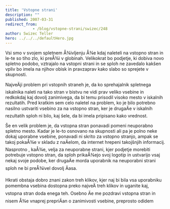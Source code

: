 ```yaml
---
title: 'Vstopne strani'
description: ""
published: 2007-03-31
redirect_from: 
            - /blog/vstopne-strani/swizec/248
author: Swizec Teller
hero: ../../../defaultHero.jpg
---
```

Vsi smo v svojem spletnem Å¾ivljenju Å¾e kdaj naleteli na vstopno stran in le-te so tiho zlo, ki preÅ¾i v globinah. Velikokrat bo podjetje, ki dobiva novo spletno podobo, vztrajalo na vstopni strani in se sploh ne zavedalo kakšen vpliv bo imela na njihov obisk in pravzaprav kako slabo so sprejete v skupnosti.

NajveÄji problem pri vstopnih straneh je, da ko sprehajalnik spletnega iskalnika naleti na tako stran v bistvu ne vidi prav veliko vsebine in redkokdaj kaj dovolj zanimivega, da bi temu prisodil visoko mesto v iskalnih rezultatih. Pred kratkim sem celo naletel na problem, ko je bilo potrebno nasilno ustvariti vsebino za na vstopno stran, ker je drugaÄe v iskalnih rezultatih sploh ni bilo, kaj šele, da bi imela pripisano kako vrednost.

Še en velik problem je, da vstopna stran ponavadi pomeni neuporabno spletno mesto. Kadar je le-to osnovano na skupnosti ali pa je polno neke dokaj uporabne vsebine, ponavadi ni skrito za vstopno stranjo, ampak se takoj pokaÅ¾e v skladu z naÄelom, da internet hrepeni takojšnjih informacij. Nasprotno , kaÅ¾e, velja za neuporabne strani, kjer podjetje morebiti potrebuje vstopno stran, da sploh prikaÅ¾ejo svoj logotip in ustvarijo vsaj nekaj svoje podobe, ker drugaÄe morda uporabnik na neuporabni strani sploh ne bi preÅ¾ivel dovolj Äasa.

Hkrati obstaja dobro znani zakon treh klikov, kjer naj bi bila vsa uporabniku pomembna vsebina dostopna preko najveÄ treh klikov in uganite kaj, vstopna stran doda enega teh. Osebno Äe me pozdravi vstopna stran in nisem Å¾e vnaprej prepriÄan o zanimivosti vsebine, preprosto odidem
